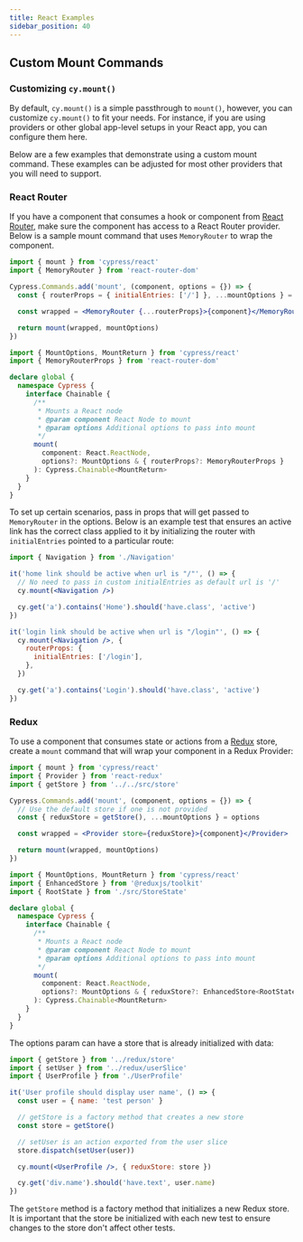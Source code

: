 ```yaml
---
title: React Examples
sidebar_position: 40
---
```


## Custom Mount Commands

### Customizing `cy.mount()`

By default, `cy.mount()` is a simple passthrough to `mount()`, however, you can
customize `cy.mount()` to fit your needs. For instance, if you are using
providers or other global app-level setups in your React app, you can configure
them here.

Below are a few examples that demonstrate using a custom mount command. These
examples can be adjusted for most other providers that you will need to support.

### React Router

If you have a component that consumes a hook or component from
[React Router](https://reactrouter.com/), make sure the component has access to
a React Router provider. Below is a sample mount command that uses
`MemoryRouter` to wrap the component.


<Tabs>
<TabItem value="cypress/support/component.js">

```jsx
import { mount } from 'cypress/react'
import { MemoryRouter } from 'react-router-dom'

Cypress.Commands.add('mount', (component, options = {}) => {
  const { routerProps = { initialEntries: ['/'] }, ...mountOptions } = options

  const wrapped = <MemoryRouter {...routerProps}>{component}</MemoryRouter>

  return mount(wrapped, mountOptions)
})
```

</TabItem>
<TabItem value="Typings">

```ts
import { MountOptions, MountReturn } from 'cypress/react'
import { MemoryRouterProps } from 'react-router-dom'

declare global {
  namespace Cypress {
    interface Chainable {
      /**
       * Mounts a React node
       * @param component React Node to mount
       * @param options Additional options to pass into mount
       */
      mount(
        component: React.ReactNode,
        options?: MountOptions & { routerProps?: MemoryRouterProps }
      ): Cypress.Chainable<MountReturn>
    }
  }
}
```

</TabItem>
</Tabs>

To set up certain scenarios, pass in props that will get passed to
`MemoryRouter` in the options. Below is an example test that ensures an active
link has the correct class applied to it by initializing the router with
`initialEntries` pointed to a particular route:

```jsx
import { Navigation } from './Navigation'

it('home link should be active when url is "/"', () => {
  // No need to pass in custom initialEntries as default url is '/'
  cy.mount(<Navigation />)

  cy.get('a').contains('Home').should('have.class', 'active')
})

it('login link should be active when url is "/login"', () => {
  cy.mount(<Navigation />, {
    routerProps: {
      initialEntries: ['/login'],
    },
  })

  cy.get('a').contains('Login').should('have.class', 'active')
})
```

### Redux

To use a component that consumes state or actions from a
[Redux](https://react-redux.js.org/) store, create a `mount` command that will
wrap your component in a Redux Provider:


<Tabs>
<TabItem value="cypress/support/component.js">

```jsx
import { mount } from 'cypress/react'
import { Provider } from 'react-redux'
import { getStore } from '../../src/store'

Cypress.Commands.add('mount', (component, options = {}) => {
  // Use the default store if one is not provided
  const { reduxStore = getStore(), ...mountOptions } = options

  const wrapped = <Provider store={reduxStore}>{component}</Provider>

  return mount(wrapped, mountOptions)
})
```

</TabItem>
<TabItem value="Typings">

```ts
import { MountOptions, MountReturn } from 'cypress/react'
import { EnhancedStore } from '@reduxjs/toolkit'
import { RootState } from './src/StoreState'

declare global {
  namespace Cypress {
    interface Chainable {
      /**
       * Mounts a React node
       * @param component React Node to mount
       * @param options Additional options to pass into mount
       */
      mount(
        component: React.ReactNode,
        options?: MountOptions & { reduxStore?: EnhancedStore<RootState> }
      ): Cypress.Chainable<MountReturn>
    }
  }
}
```

</TabItem>
</Tabs>

The options param can have a store that is already initialized with data:

```jsx
import { getStore } from '../redux/store'
import { setUser } from '../redux/userSlice'
import { UserProfile } from './UserProfile'

it('User profile should display user name', () => {
  const user = { name: 'test person' }

  // getStore is a factory method that creates a new store
  const store = getStore()

  // setUser is an action exported from the user slice
  store.dispatch(setUser(user))

  cy.mount(<UserProfile />, { reduxStore: store })

  cy.get('div.name').should('have.text', user.name)
})
```

<Alert type="info">

The `getStore` method is a factory method that initializes a new Redux store. It
is important that the store be initialized with each new test to ensure changes
to the store don't affect other tests.

</Alert>
